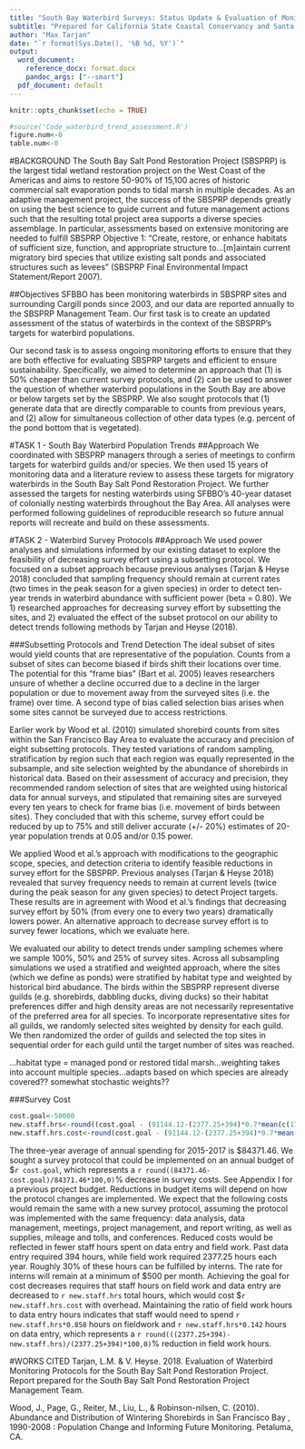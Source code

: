 ```yaml
---
title: "South Bay Waterbird Surveys: Status Update & Evaluation of Monitoring Protocols"
subtitle: "Prepared for California State Coastal Conservancy and Santa Clara Valley Water District"
author: "Max Tarjan"
date: "`r format(Sys.Date(), '%B %d, %Y')`"
output: 
  word_document:
    reference_docx: format.docx
    pandoc_args: ["--smart"]
  pdf_document: default
---
```


```r
knitr::opts_chunk$set(echo = TRUE)
```

```r
#source('Code_waterbird_trend_assessment.R')
figure.num<-0
table.num<-0
```

#BACKGROUND
The South Bay Salt Pond Restoration Project (SBSPRP) is the largest tidal wetland restoration project on the West Coast of the Americas and aims to restore 50-90% of 15,100 acres of historic commercial salt evaporation ponds to tidal marsh in multiple decades. As an adaptive management project, the success of the SBSPRP depends greatly on using the best science to guide current and future management actions such that the resulting total project area supports a diverse species assemblage. In particular, assessments based on extensive monitoring are needed to fulfill SBSPRP Objective 1: “Create, restore, or enhance habitats of sufficient size, function, and appropriate structure to…[m]aintain current migratory bird species that utilize existing salt ponds and associated structures such as levees” (SBSPRP Final Environmental Impact Statement/Report 2007).

##Objectives
SFBBO has been monitoring waterbirds in SBSPRP sites and surrounding Cargill ponds since 2003, and our data are reported annually to the SBSPRP Management Team. Our first task is to create an updated assessment of the status of waterbirds in the context of the SBSPRP’s targets for waterbird populations. 

Our second task is to assess ongoing monitoring efforts to ensure that they are both effective for evaluating SBSPRP targets and efficient to ensure sustainability. Specifically, we aimed to determine an approach that (1) is 50% cheaper than current survey protocols, and (2) can be used to answer the question of whether waterbird populations in the South Bay are above or below targets set by the SBSPRP. We also sought protocols that (1) generate data that are directly comparable to counts from previous years, and (2) allow for simultaneous collection of other data types (e.g. percent of the pond bottom that is vegetated).

#TASK 1 - South Bay Waterbird Population Trends
##Approach
We coordinated with SBSPRP managers through a series of meetings to confirm targets for waterbird guilds and/or species. We then used 15 years of monitoring data and a literature review to assess these targets for migratory waterbirds in the South Bay Salt Pond Restoration Project. We further assessed the targets for nesting waterbirds using SFBBO’s 40-year dataset of colonially nesting waterbirds throughout the Bay Area. All analyses were performed following guidelines of reproducible research so future annual reports will recreate and build on these assessments.

#TASK 2 - Waterbird Survey Protocols
##Approach
We used power analyses and simulations informed by our existing dataset to explore the feasibility of decreasing survey effort using a subsetting protocol. We focused on a subset approach because previous analyses (Tarjan & Heyse 2018) concluded that sampling frequency should remain at current rates (two times in the peak season for a given species) in order to detect ten-year trends in waterbird abundance with sufficient power (beta = 0.80). We 1) researched approaches for decreasing survey effort by subsetting the sites, and 2) evaluated the effect of the subset protocol on our ability to detect trends following methods by Tarjan and Heyse (2018).

###Subsetting Protocols and Trend Detection
The ideal subset of sites would yield counts that are representative of the population. Counts from a subset of sites can become biased if birds shift their locations over time. The potential for this "frame bias" (Bart et al. 2005) leaves researchers unsure of whether a decline occurred due to a decline in the larger population or due to movement away from the surveyed sites (i.e. the frame) over time. A second type of bias called selection bias arises when some sites cannot be surveyed due to access restrictions.

Earlier work by Wood et al. (2010) simulated shorebird counts from sites within the San Francisco Bay Area to evaluate the accuracy and precision of eight subsetting protocols. They tested variations of random sampling, stratification by region such that each region was equally represented in the subsample, and site selection weighted by the abundance of shorebirds in historical data. Based on their assessment of accuracy and precision, they recommended random selection of sites that are weighted using historical data for annual surveys, and stipulated that remaining sites are surveyed every ten years to check for frame bias (i.e. movement of birds between sites). They concluded that with this scheme, survey effort could be reduced by up to 75% and still deliver accurate (+/- 20%) estimates of 20-year population trends at 0.05 and/or 0.15 power.

We applied Wood et al.'s approach with modifications to the geographic scope, species, and detection criteria to identify feasible reductions in survey effort for the SBSPRP.  Previous analyses (Tarjan & Heyse 2018) revealed that survey frequency needs to remain at current levels (twice during the peak season for any given species) to detect Project targets. These results are in agreement with Wood et al.'s findings that decreasing survey effort by 50% (from every one to every two years) dramatically lowers power. An alternative approach to decrease survey effort is to survey fewer locations, which we evaluate here. 

We evaluated our ability to detect trends under sampling schemes where we sample 100%, 50% and 25% of survey sites. Across all subsampling simulations we used a stratified and weighted approach, where the sites (which we define as ponds) were stratified by habitat type and weighted by historical bird abudance. The birds within the SBSPRP represent diverse guilds (e.g. shorebirds, dabbling ducks, diving ducks) so their habitat preferences differ and high density areas are not necessarily representative of the preferred area for all species. To incorporate representative sites for all guilds, we randomly selected sites weighted by density for each guild. We then randomized the order of guilds and selected the top sites in sequential order for each guild until the target number of sites was reached. 

...habitat type = managed pond or restored tidal marsh...weighting takes into account multiple species...adapts based on which species are already covered?? somewhat stochastic weights??

###Survey Cost
```r
cost.goal<-50000
new.staff.hrs<-round((cost.goal - (91144.12-(2377.25+394)*0.7*mean(c(17.77*1.284,24.62*1.284))))/mean(c(17.77*1.284,24.62*1.284)),0)
new.staff.hrs.cost<-round(cost.goal - (91144.12-(2377.25+394)*0.7*mean(c(17.77*1.284,24.62*1.284))),2)
```

The three-year average of annual spending for 2015-2017 is \$84371.46. We sought a survey protocol that could be implemented on an annual budget of \$`r cost.goal`, which represents a `r round((84371.46-cost.goal)/84371.46*100,0)`% decrease in survey costs. See Appendix I for a previous project budget. Reductions in budget items will depend on how the protocol changes are implemented. We expect that the following costs would remain the same with a new survey protocol, assuming the protocol was implemented with the same frequency: data analysis, data management, meetings, project management, and report writing, as well as supplies, mileage and tolls, and conferences. Reduced costs would be reflected in fewer staff hours spent on data entry and field work. Past data entry required 394 hours, while field work required 2377.25 hours each year. Roughly 30% of these hours can be fulfilled by interns. The rate for interns will remain at a minimum of $500 per month. Achieving the goal for cost decreases requires that staff hours on field work and data entry are decreased to `r new.staff.hrs` total hours, which would cost \$`r new.staff.hrs.cost` with overhead. Maintaining the ratio of field work hours to data entry hours indicates that staff would need to spend `r new.staff.hrs*0.858` hours on fieldwork and `r new.staff.hrs*0.142` hours on data entry, which represents a `r round(((2377.25+394)-new.staff.hrs)/(2377.25+394)*100,0)`% reduction in field work hours.

#WORKS CITED
Tarjan, L.M. & V. Heyse. 2018. Evaluation of Waterbird Monitoring Protocols for the South Bay Salt Pond Restoration Project. Report prepared for the South Bay Salt Pond Restoration Project Management Team.

Wood, J., Page, G., Reiter, M., Liu, L., & Robinson-nilsen, C. (2010). Abundance and Distribution of Wintering Shorebirds in San Francisco Bay , 1990-2008 : Population Change and Informing Future Monitoring. Petaluma, CA.
